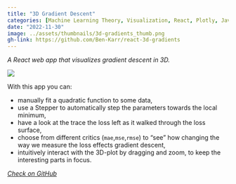 ```yaml
---
title: "3D Gradient Descent"
categories: [Machine Learning Theory, Visualization, React, Plotly, JavaScript, CSS, web]
date: "2022-11-30"
image: ../assets/thumbnails/3d-gradients_thumb.png
gh-link: https://github.com/Ben-Karr/react-3d-gradients
---
```


::::: {.content-frame}

_A React web app that visualizes gradient descent in 3D._

[![](../assets/3d-gradients_impression.png)](https://ben-karr.github.io/react-3d-gradients/)

With this app you can:

::: {.left-flush}
* manually fit a quadratic function to some data,
* use a Stepper to automatically step the parameters towards the local minimum,
* have a look at the trace the loss left as it walked through the loss surface,
* choose from different critics (`mae`,`mse`,`rmse`) to “see” how changing the way we measure the loss effects gradient descent,
* intuitively interact with the 3D-plot by dragging and zoom, to keep the interesting parts in focus.

::: 

:::::

<div class="gh-footer">
<i class="bi bi-github">
<a href="{{< meta gh-link >}}" class="gh-link">
Check on GitHub
</a>
</i>
</div>